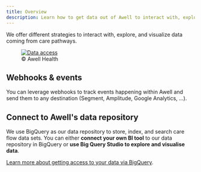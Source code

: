```yaml
---
title: Overview
description: Learn how to get data out of Awell to interact with, explore, and visualize your data
---
```


We offer different strategies to interact with, explore, and visualize data coming from care pathways.

<figure className="w-full flex flex-col justify-center text-center">
  <a
    href="https://res.cloudinary.com/da7x4rzl4/image/upload/v1706515222/Developer%20portal/data-access-awell.png"
    target="_blank"
    className="custom-link"
  >
    <img
      src="https://res.cloudinary.com/da7x4rzl4/image/upload/v1706515222/Developer%20portal/data-access-awell.png"
      alt="Data access"
      className="w-full sm:w-4/6 mx-auto rounded-lg"
    />
  </a>
  <figcaption className="dark:text-slate-400 pt-1">© Awell Health</figcaption>
</figure>

## Webhooks & events

You can leverage webhooks to track events happening within Awell and send them to any destination (Segment, Amplitude, Google Analytics, ...).

## Connect to Awell's data repository

We use BigQuery as our data repository to store, index, and search care flow data sets. You can either **connect your own BI tool** to our data repository in BigQuery or **use Big Query Studio to explore and visualise data**.

[Learn more about getting access to your data via BigQuery](/awell-orchestration/docs/data/bigquery/getting-access).
